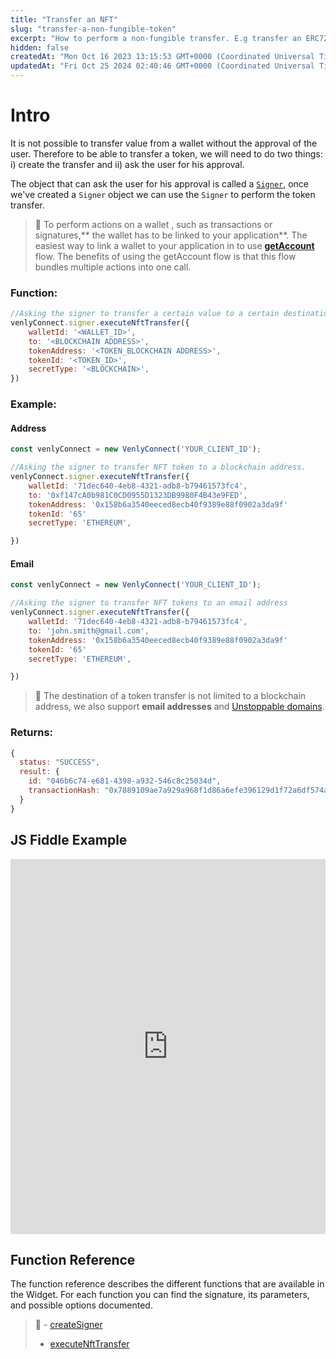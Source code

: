 ```yaml
---
title: "Transfer an NFT"
slug: "transfer-a-non-fungible-token"
excerpt: "How to perform a non-fungible transfer. E.g transfer an ERC721 or ERC1155 token from one wallet to another."
hidden: false
createdAt: "Mon Oct 16 2023 13:15:53 GMT+0000 (Coordinated Universal Time)"
updatedAt: "Fri Oct 25 2024 02:40:46 GMT+0000 (Coordinated Universal Time)"
---
```

# Intro

It is not possible to transfer value from a wallet without the approval of the user. Therefore to be able to transfer a token, we will need to do two things: i) create the transfer and ii) ask the user for his approval.

The object that can ask the user for his approval is called a [`Signer`](https://venly.readme.io/docs/signer), once we've created a `Signer` object we can use the `Signer` to perform the token transfer.

> 🚧 To perform actions on a wallet , such as transactions or signatures,** the wallet has to be linked to your application**.  The easiest way to link a wallet to your application in to use **[getAccount](https://docs.venly.io/docs/widget-user-authentication#get-user-account)** flow.  The benefits of using the getAccount flow is that this flow bundles multiple actions into one call.

### Function:

```javascript
//Asking the signer to transfer a certain value to a certain destination.
venlyConnect.signer.executeNftTransfer({
    walletId: '<WALLET_ID>',
    to: '<BLOCKCHAIN ADDRESS>',
    tokenAddress: '<TOKEN_BLOCKCHAIN ADDRESS>',
    tokenId: '<TOKEN_ID>',
    secretType: '<BLOCKCHAIN>',
})
```

### Example:

#### Address

```javascript
const venlyConnect = new VenlyConnect('YOUR_CLIENT_ID'); 

//Asking the signer to transfer NFT token to a blockchain address.
venlyConnect.signer.executeNftTransfer({
    walletId: '71dec640-4eb8-4321-adb8-b79461573fc4',
    to: '0xf147cA0b981C0CD0955D1323DB9980F4B43e9FED',
    tokenAddress: '0x158b6a3540eeced8ecb40f9389e88f0902a3da9f'
    tokenId: '65'
    secretType: 'ETHEREUM',

})
```

#### Email

```javascript
const venlyConnect = new VenlyConnect('YOUR_CLIENT_ID'); 

//Asking the signer to transfer NFT tokens to an email address
venlyConnect.signer.executeNftTransfer({
    walletId: '71dec640-4eb8-4321-adb8-b79461573fc4',
    to: 'john.smith@gmail.com',
    tokenAddress: '0x158b6a3540eeced8ecb40f9389e88f0902a3da9f'
    tokenId: '65'
    secretType: 'ETHEREUM',

})
```

> 📘 The destination of a token transfer is not limited to a blockchain address, we also support **email addresses** and [Unstoppable domains](https://unstoppabledomains.com/).

### Returns:

```javascript
{
  status: "SUCCESS",
  result: {
    id: "046b6c74-e681-4398-a932-546c8c25034d",
    transactionHash: "0x7889109ae7a929a968f1d86a6efe396129d1f72a6df574a051516ef247e8a616"
  }
}
```

## JS Fiddle Example

<iframe width="100%" height="600" src="https://jsfiddle.net/abdullah066/nhy4dgmc/embedded/" frameborder="0"></iframe>


## Function Reference

The function reference describes the different functions that are available in the Widget. For each function you can find the signature, its parameters, and possible options documented.

> 📘 - [createSigner](https://venly.readme.io/docs/createsigner)
> - [executeNftTransfer](https://venly.readme.io/docs/executenfttransfer)
